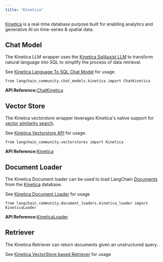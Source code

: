 ```yaml
---
title: "Kinetica"
---
```


[Kinetica](https://www.kinetica.com/) is a real-time database purpose built for enabling analytics and generative AI on time-series & spatial data.

## Chat Model

The Kinetica LLM wrapper uses the [Kinetica SqlAssist LLM](https://docs.kinetica.com/7.2/sql-gpt/concepts/) to transform natural language into SQL to simplify the process of data retrieval.

See [Kinetica Language To SQL Chat Model](/oss/integrations/chat/kinetica) for usage.

```
from langchain_community.chat_models.kinetica import ChatKinetica
```

**API Reference:**[ChatKinetica](https://python.langchain.com/api_reference/community/chat_models/langchain_community.chat_models.kinetica.ChatKinetica.html)

## Vector Store

The Kinetca vectorstore wrapper leverages Kinetica's native support for [vector similarity search](https://docs.kinetica.com/7.2/vector_search/).

See [Kinetica Vectorstore API](/oss/integrations/vectorstores/kinetica) for usage.

```
from langchain_community.vectorstores import Kinetica
```

**API Reference:**[Kinetica](https://python.langchain.com/api_reference/community/vectorstores/langchain_community.vectorstores.kinetica.Kinetica.html)

## Document Loader

The Kinetica Document loader can be used to load LangChain [Documents](https://python.langchain.com/api_reference/core/documents/langchain_core.documents.base.Document.html) from the [Kinetica](https://www.kinetica.com/) database.

See [Kinetica Document Loader](/oss/integrations/document_loaders/kinetica) for usage

```
from langchain_community.document_loaders.kinetica_loader import KineticaLoader
```

**API Reference:**[KineticaLoader](https://python.langchain.com/api_reference/community/document_loaders/langchain_community.document_loaders.kinetica_loader.KineticaLoader.html)

## Retriever

The Kinetica Retriever can return documents given an unstructured query.

See [Kinetica VectorStore based Retriever](/oss/integrations/retrievers/kinetica) for usage
